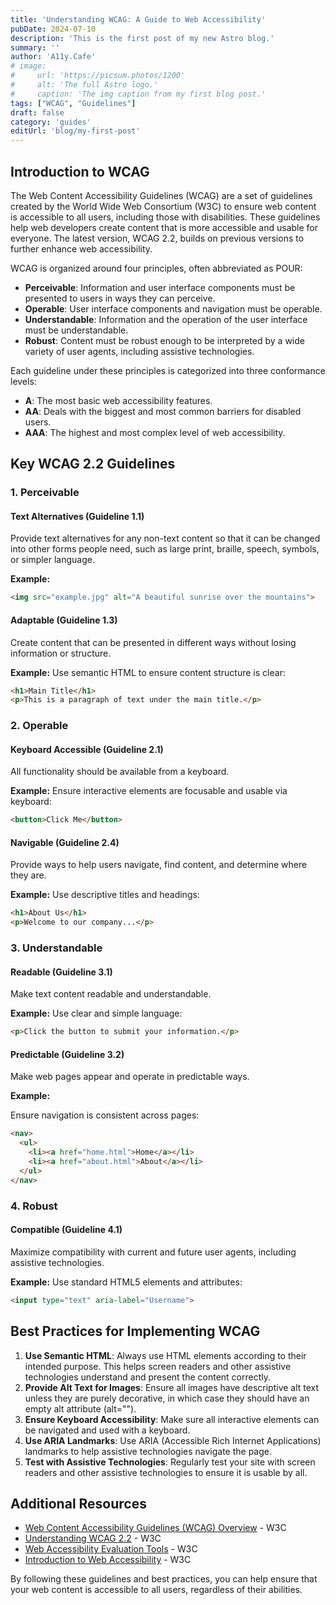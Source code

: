 ```yaml
---
title: 'Understanding WCAG: A Guide to Web Accessibility'
pubDate: 2024-07-10
description: 'This is the first post of my new Astro blog.'
summary: ''
author: 'A11y.Cafe'
# image:
#     url: 'https://picsum.photos/1200'
#     alt: 'The full Astro logo.'
#     caption: 'The img caption from my first blog post.'
tags: ["WCAG", "Guidelines"]
draft: false
category: 'guides'
editUrl: 'blog/my-first-post'
---
```


## Introduction to WCAG

The Web Content Accessibility Guidelines (WCAG) are a set of guidelines created by the World Wide Web Consortium (W3C) to ensure web content is accessible to all users, including those with disabilities. These guidelines help web developers create content that is more accessible and usable for everyone. The latest version, WCAG 2.2, builds on previous versions to further enhance web accessibility.

WCAG is organized around four principles, often abbreviated as POUR:
- **Perceivable**: Information and user interface components must be presented to users in ways they can perceive.
- **Operable**: User interface components and navigation must be operable.
- **Understandable**: Information and the operation of the user interface must be understandable.
- **Robust**: Content must be robust enough to be interpreted by a wide variety of user agents, including assistive technologies.

Each guideline under these principles is categorized into three conformance levels:
- **A**: The most basic web accessibility features.
- **AA**: Deals with the biggest and most common barriers for disabled users.
- **AAA**: The highest and most complex level of web accessibility.

## Key WCAG 2.2 Guidelines

### 1. Perceivable

#### Text Alternatives (Guideline 1.1)
Provide text alternatives for any non-text content so that it can be changed into other forms people need, such as large print, braille, speech, symbols, or simpler language.

**Example:**

```html
<img src="example.jpg" alt="A beautiful sunrise over the mountains">
```

#### Adaptable (Guideline 1.3)
Create content that can be presented in different ways without losing information or structure.

**Example:**
Use semantic HTML to ensure content structure is clear:
```html
<h1>Main Title</h1>
<p>This is a paragraph of text under the main title.</p>
```

### 2. Operable

#### Keyboard Accessible (Guideline 2.1)
All functionality should be available from a keyboard.

**Example:**
Ensure interactive elements are focusable and usable via keyboard:
```html
<button>Click Me</button>
```

#### Navigable (Guideline 2.4)
Provide ways to help users navigate, find content, and determine where they are.

**Example:**
Use descriptive titles and headings:
```html
<h1>About Us</h1>
<p>Welcome to our company...</p>
```

### 3. Understandable

#### Readable (Guideline 3.1)
Make text content readable and understandable.

**Example:**
Use clear and simple language:
```html
<p>Click the button to submit your information.</p>
```

#### Predictable (Guideline 3.2)
Make web pages appear and operate in predictable ways.

**Example:**

Ensure navigation is consistent across pages:

```html
<nav>
  <ul>
    <li><a href="home.html">Home</a></li>
    <li><a href="about.html">About</a></li>
  </ul>
</nav>
```

### 4. Robust

#### Compatible (Guideline 4.1)
Maximize compatibility with current and future user agents, including assistive technologies.

**Example:**
Use standard HTML5 elements and attributes:
```html
<input type="text" aria-label="Username">
```

## Best Practices for Implementing WCAG

1. **Use Semantic HTML**: Always use HTML elements according to their intended purpose. This helps screen readers and other assistive technologies understand and present the content correctly.
2. **Provide Alt Text for Images**: Ensure all images have descriptive alt text unless they are purely decorative, in which case they should have an empty alt attribute (alt="").
3. **Ensure Keyboard Accessibility**: Make sure all interactive elements can be navigated and used with a keyboard.
4. **Use ARIA Landmarks**: Use ARIA (Accessible Rich Internet Applications) landmarks to help assistive technologies navigate the page.
5. **Test with Assistive Technologies**: Regularly test your site with screen readers and other assistive technologies to ensure it is usable by all.

## Additional Resources

- [Web Content Accessibility Guidelines (WCAG) Overview](https://www.w3.org/WAI/standards-guidelines/wcag/) - W3C
- [Understanding WCAG 2.2](https://www.w3.org/WAI/WCAG22/Understanding/) - W3C
- [Web Accessibility Evaluation Tools](https://www.w3.org/WAI/test-evaluate/tools/) - W3C
- [Introduction to Web Accessibility](https://www.w3.org/WAI/fundamentals/accessibility-intro/) - W3C

By following these guidelines and best practices, you can help ensure that your web content is accessible to all users, regardless of their abilities.
